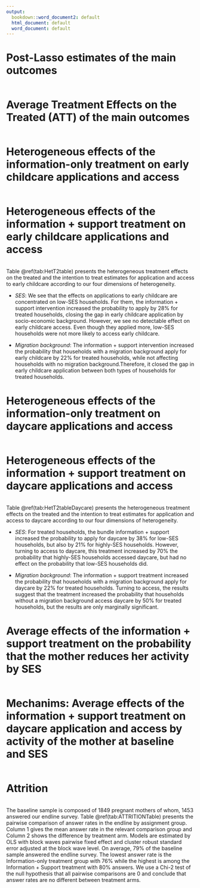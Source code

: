 ```yaml
---
output:
  bookdown::word_document2: default
  html_document: default
  word_document: default
---
```




<!-- # Extended Data {-} -->



# Post-Lasso estimates of the main outcomes

```r
```


#  Average Treatment Effects on the Treated (ATT) of the main outcomes


```r
```

# Heterogeneous effects of the information-only treatment on early childcare applications and access

```r
```


# Heterogeneous effects of the information + support treatment on early childcare applications and access 

```r
```

Table \@ref(tab:HetT2table) presents the heterogeneous treatment effects on the treated and the intention to treat estimates for application and access to early childcare according to our four dimensions of heterogeneity.

- *SES*: We see that the effects on applications to early childcare are concentrated on low-SES households. For them, the information + support intervention increased the probability to apply by 28% for treated households, closing the gap in early childcare application by socio-economic background. However, we see no detectable effect on early childcare access. Even though they applied more, low-SES households were not more likely to access early childcare.

- *Migration background*: The information + support intervention increased the probability that households with a migration background apply for early childcare by 22% for treated households, while not affecting households with no migration background.Therefore, it closed the gap in early childcare application between both types of households for treated households. 



# Heterogeneous effects of the information-only treatment on daycare applications and access

```r
```

# Heterogeneous effects of the information + support treatment on daycare applications and access

```r
```


Table \@ref(tab:HetT2tableDaycare) presents the heterogeneous treatment effects on the treated and the intention to treat estimates for application and access to daycare according to our four dimensions of heterogeneity.

* *SES*: For treated households, the bundle information + support increased the probability to apply for daycare by 38% for low-SES households, but also by 21% for highly-SES households. However, turning to access to daycare, this treatment increased by 70% the probability that highly-SES households accessed daycare, but had no effect on the probability that low-SES households did. 

* *Migration background*:  The information + support treatment increased the probability that households with a migration background apply for daycare by 22% for treated households. Turning to access, the results suggest that the treatment increased the probability that households without a migration background access daycare by 50% for treated households, but the results are only marginally significant.

# Average effects of the information + support treatment on the probability that the mother reduces her activity by SES

```r
```


# Mechanims: Average effects of the information + support treatment on daycare application and access by activity of the mother at baseline and SES

```r
```

# Attrition


```r
```

The baseline sample is composed of 1849 pregnant mothers of whom, 1453 answered our endline survey. Table \@ref(tab:ATTRITIONTable) presents the pairwise comparison of answer rates in the endline by assignment group. Column 1 gives the mean answer rate in the relevant comparison group and Column 2 shows the difference by treatment arm. Models are estimated by OLS with block waves pairwise fixed effect and cluster robust standard error adjusted at the block wave level. On average, 79% of the baseline sample answered the endline survey. The lowest answer rate is the Information-only treatment group with 76% while the highest is among the Information + Support treatment with 80% answers. We use a Chi-2 test of the null hypothesis that all pairwise comparisons are 0 and conclude that answer rates are no different between treatment arms. 
